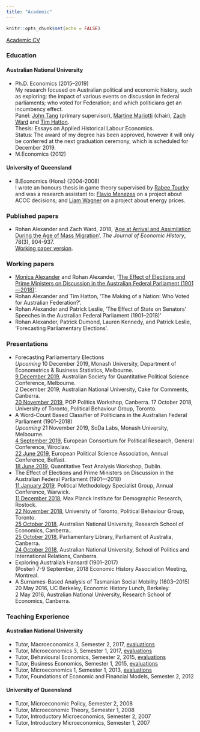 ```yaml
---
title: "Academic"
---
```


```r
knitr::opts_chunk$set(echo = FALSE)
```

[Academic CV](pdfs/cv-academic-Rohan_Alexander.pdf)

### Education

#### Australian National University

* Ph.D. Economics (2015--2019)  
My research focused on Australian political and economic history, such as exploring: the impact of various events on discussion in federal parliaments; who voted for Federation; and which politicians get an incumbency effect.  
Panel: [John Tang](https://sites.google.com/site/jptang/) (primary supervisor), [Martine Mariotti](https://www.cbe.anu.edu.au/about/staff-directory/?profile=Martine-Mariotti) (chair), [Zach Ward](https://sites.google.com/site/zachaward/) and [Tim Hatton](https://sites.google.com/site/timhattonwebsite/).  
Thesis: Essays on Applied Historical Labour Economics.  
Status: The award of my degree has been approved, however it will only be conferred at the next graduation ceremony, which is scheduled for December 2019.
* M.Economics (2012)

#### University of Queensland

* B.Economics (Hons) (2004-2008)  
I wrote an honours thesis in game theory supervised by [Rabee Tourky](http://tourky.org/) and was a research assistant to: [Flavio Menezes](https://economics.uq.edu.au/profile/2324/flavio-menezes) on a project about ACCC decisions; and [Liam Wagner](http://www.liamwagner.com/) on a project about energy prices.

### Published papers
* Rohan Alexander and Zach Ward, 2018, '[Age at Arrival and Assimilation During the Age of Mass Migration](https://www.cambridge.org/core/journals/journal-of-economic-history/article/age-at-arrival-and-assimilation-during-the-age-of-mass-migration/85FDB674232C30BDD889711D343F22FE)', *The Journal of Economic History*, 78(3), 904-937.  
[Working paper version](pdfs/2018_02_21-Age_at_arrival.pdf).

### Working papers
* [Monica Alexander](monicaalexander.com) and Rohan Alexander, '[The Effect of Elections and Prime Ministers on Discussion in the Australian Federal Parliament (1901—2018)](pdfs/AlexanderAlexander-EffectofElectionsandPrimeMinisters.pdf)'.  
* Rohan Alexander and Tim Hatton, 'The Making of a Nation: Who Voted for Australian Federation?'.
* Rohan Alexander and Patrick Leslie, 'The Effect of State on Senators’ Speeches in the Australian Federal Parliament (1901–2018)'
* Rohan Alexander, Patrick Dumond, Lauren Kennedy, and Patrick Leslie, ‘Forecasting Parliamentary Elections’.

### Presentations
* Forecasting Parliamentary Elections  
 *Upcoming* 10 December 2019, Monash University, Department of Econometrics & Business Statistics, Melbourne.  
 [9 December 2019](pdfs/2019-12-09-slides-ASQPS.pdf), Australian Society for Quantitative Political Science Conference, Melbourne.  
 2 December 2019, Australian National University, Cake for Comments, Canberra.  
 [20 November 2019](pdfs/2019-11-20-slides-POP.pdf), POP Politics Workshop, Canberra.
 17 October 2018, University of Toronto, Political Behaviour Group, Toronto.
* A Word-Count Based Classifier of Politicians in the Australian Federal Parliament (1901--2018)  
 *Upcoming* 21 November 2019, SoDa Labs, Monash University, Melbourne.  
 [4 September 2019](pdfs/2019-09-04-slides-Wroclow.pdf), European Consortium for Political Research, General Conference, Wroclaw.  
 [22 June 2019](pdfs/2019-06-22-slides-Belfast-EPSA.pdf), European Political Science Association, Annual Conference, Belfast.  
 [18 June 2019](pdfs/2019-06-18-slides-QTADublin.pdf), Quantitative Text Analysis Workshop, Dublin.
*  The Effect of Elections and Prime Ministers on Discussion in the Australian Federal Parliament (1901—2018)  
 [11 January 2019](pdfs/2019-01-11-slides-warwick.pdf), Political Methodology Specialist Group, Annual Conference, Warwick.  
 [11 December 2018](pdfs/2018-12-12-slides-rostock.pdf), Max Planck Institute for Demographic Research, Rostock.  
 [22 November 2018](pdfs/2018-11-22-slides-UofT.pdf), University of Toronto, Political Behaviour Group, Toronto.  
 [25 October 2018](pdfs/2018-10-25-slides-RSE.pdf), Australian National University, Research School of Economics, Canberra..  
 [25 October 2018](pdfs/2018-10-25-slides-parlimentarylibrary.pdf), Parliamentary Library, Parliament of Australia, Canberra.  
 [24 October 2018](pdfs/2018-10-24-slides-SPIR.pdf), Australian National University, School of Politics and International Relations, Canberra. 
* Exploring Australia's Hansard (1901--2017)  
 (Poster) 7-9 September, 2018 Economic History Association Meeting, Montreal.
* A Surnames-Based Analysis of Tasmanian Social Mobility (1803--2015)  
 20 May 2016, UC Berkeley, Economic History Lunch, Berkeley.  
 2 May 2016, Australian National University, Research School of Economics, Canberra.



### Teaching Experience
#### Australian National University
* Tutor, Macroeconomics 3, Semester 2, 2017, [evaluations](pdfs/2018-02-05-Sem_2_2017-ECON3102_-_Macroeconomics_3.pdf) 
* Tutor, Microeconomics 3, Semester 1, 2017, [evaluations](pdfs/2018-02-05-Sem_1_2017-ECON3101_-_Microeconomics_3.pdf) 
* Tutor, Behavioural Economics, Semester 2, 2015, [evaluations](pdfs/2018-02-05-Sem_2_2015-ECON2013_Behavioural_Economics.pdf) 
* Tutor, Business Economics, Semester 1, 2015, [evaluations](pdfs/2018-02-05-Sem_1_2015-ECON8069_Business_Economics.pdf) 
* Tutor, Microeconomics 1, Semester 1, 2013, [evaluations](pdfs/2018-02-05-Sem_1_2013-ECON1101_Microeconomics_1.pdf) 
* Tutor, Foundations of Economic and Financial Models, Semester 2, 2012

#### University of Queensland
* Tutor, Microeconomic Policy, Semester 2, 2008
* Tutor, Microeconomic Theory, Semester 1, 2008
* Tutor, Introductory Microeconomics, Semester 2, 2007
* Tutor, Introductory Microeconomics, Semester 1, 2007
